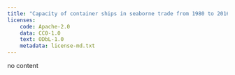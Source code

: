 ```yaml
---
title: "Capacity of container ships in seaborne trade from 1980 to 2016 (in million dwt)*"
licenses:
    code: Apache-2.0
    data: CC0-1.0
    text: ODbL-1.0
    metadata: license-md.txt
---
```


no content
